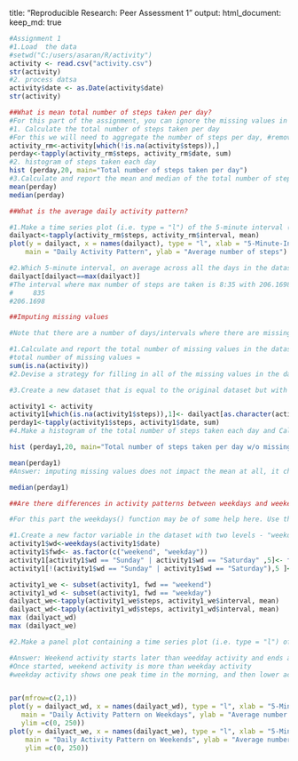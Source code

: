 
title: "Reproducible Research: Peer Assessment 1"
output: 
  html_document:
    keep_md: true


```{r, echo=TRUE}
#Assignment 1
#1.Load  the data
#setwd("C:/users/asaran/R/activity")
activity <- read.csv("activity.csv")
str(activity)
#2. process datsa
activity$date <- as.Date(activity$date)
str(activity)

##What is mean total number of steps taken per day?
#For this part of the assignment, you can ignore the missing values in the dataset.
#1. Calculate the total number of steps taken per day
#For this we will need to aggregate the number of steps per day, #remove the na
activity_rm<-activity[which(!is.na(activity$steps)),]
perday<-tapply(activity_rm$steps, activity_rm$date, sum)
#2. histogram of steps taken each day
hist (perday,20, main="Total number of steps taken per day")
#3.Calculate and report the mean and median of the total number of steps taken per day
mean(perday)
median(perday)

##What is the average daily activity pattern?

#1.Make a time series plot (i.e. type = "l") of the 5-minute interval (x-axis) and the average number of steps #taken, averaged across all days (y-axis)
dailyact<-tapply(activity_rm$steps, activity_rm$interval, mean)
plot(y = dailyact, x = names(dailyact), type = "l", xlab = "5-Minute-Interval", 
    main = "Daily Activity Pattern", ylab = "Average number of steps")

#2.Which 5-minute interval, on average across all the days in the dataset, contains the maximum number of steps?
dailyact[dailyact==max(dailyact)]
#The interval where max number of steps are taken is 8:35 with 206.1698 steps
#     835 
#206.1698 

##Imputing missing values

#Note that there are a number of days/intervals where there are missing values (coded as NA). The presence of #missing days may introduce bias into some calculations or summaries of the data.

#1.Calculate and report the total number of missing values in the dataset (i.e. the total number of rows with NAs)
#total number of missing values = 
sum(is.na(activity))
#2.Devise a strategy for filling in all of the missing values in the dataset. The strategy does not need to be sophisticated. For example, you could use the mean/median for that day, or the mean for that 5-minute interval, etc.

#3.Create a new dataset that is equal to the original dataset but with the missing data filled in.

activity1 <- activity
activity1[which(is.na(activity1$steps)),1]<- dailyact[as.character(activity1[which(is.na(activity1$steps)),3])]
perday1<-tapply(activity1$steps, activity1$date, sum)
#4.Make a histogram of the total number of steps taken each day and Calculate and report the mean and median total number of steps taken per day. Do these values differ from the estimates from the first part of the assignment? What is the impact of imputing missing data on the estimates of the total daily number of steps?

hist (perday1,20, main="Total number of steps taken per day w/o missing values")

mean(perday1)
#Answer: imputing missing values does not impact the mean at all, it changes the median only by 1.19 steps.

median(perday1)

##Are there differences in activity patterns between weekdays and weekends?

#For this part the weekdays() function may be of some help here. Use the dataset with the filled-in missing values for this part.

#1.Create a new factor variable in the dataset with two levels - "weekday" and "weekend" indicating whether a given date is a weekday or weekend 
activity1$wd<-weekdays(activity1$date)
activity1$fwd<- as.factor(c("weekend", "weekday"))
activity1[activity1$wd == "Sunday" | activity1$wd == "Saturday" ,5]<- factor("weekend")
activity1[!(activity1$wd == "Sunday" | activity1$wd == "Saturday"),5 ]<- factor("weekday")

activity1_we <- subset(activity1, fwd == "weekend") 
activity1_wd <- subset(activity1, fwd == "weekday") 
dailyact_we<-tapply(activity1_we$steps, activity1_we$interval, mean)
dailyact_wd<-tapply(activity1_wd$steps, activity1_wd$interval, mean)
max (dailyact_wd)
max (dailyact_we)

#2.Make a panel plot containing a time series plot (i.e. type = "l") of the 5-minute interval (x-axis) and the average number of steps taken, averaged across all weekday days or weekend days (y-axis). See the README file in the GitHub repository to see an example of what this plot should look like using simulated data.

#Answer: Weekend activity starts later than weedday activity and ends about the same time as weekdays. 
#Once started, weekend activity is more than weekday activity
#weekday activity shows one peak time in the morning, and then lower activity through out the day. 


par(mfrow=c(2,1))
plot(y = dailyact_wd, x = names(dailyact_wd), type = "l", xlab = "5-Minute Interval", 
   main = "Daily Activity Pattern on Weekdays", ylab = "Average number of steps", 
   ylim =c(0, 250))
plot(y = dailyact_we, x = names(dailyact_we), type = "l", xlab = "5-Minute Interval", 
    main = "Daily Activity Pattern on Weekends", ylab = "Average number of steps", 
    ylim =c(0, 250))


```

